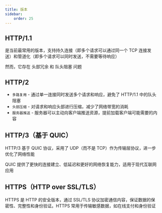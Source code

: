 ```yaml
---
title: 版本
sidebar:
    order: 25
---
```


## HTTP/1.1

是当前最常用的版本，支持持久连接（即多个请求可以通过同一个 TCP 连接发送）和管道化（即多个请求可以同时发送，不需要等待响应）

然而，它存在 头部冗余 和 队头阻塞 问题

## HTTP/2

- `多路复用` - 通过单一连接同时发送多个请求和响应，避免了 HTTP/1.1 中的队头阻塞
- `头部压缩` - 对请求和响应头部进行压缩，减少了网络带宽的消耗
- `服务器推送` - 服务器可以主动向客户端推送资源，提前加载客户端可能需要的内容

## HTTP/3（基于 QUIC）

HTTP/3 基于 QUIC 协议，采用了 UDP（而不是 TCP）作为传输层协议，进一步优化了网络性能

QUIC 提供了更快的连接建立、低延迟和更好的网络恢复能力，适用于现代互联网应用

## HTTPS（HTTP over SSL/TLS）

HTTPS 是 HTTP 的安全版本，通过 SSL/TLS 协议加密通信内容，保证数据的保密性、完整性和身份验证。HTTPS 常用于传输敏感数据，如在线支付和身份验证
